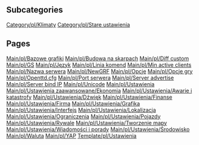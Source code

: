 
== Subcategories ==
[[Category/pl/Klimaty]]
[[Category/pl/Stare ustawienia]]

== Pages ==
[[Main/pl/Bazowe grafiki]]
[[Main/pl/Budowa na skarpach]]
[[Main/pl/Diff custom]]
[[Main/pl/GS]]
[[Main/pl/Język]]
[[Main/pl/Linia komend]]
[[Main/pl/Min active clients]]
[[Main/pl/Nazwa serwera]]
[[Main/pl/NewGRF]]
[[Main/pl/Opcje]]
[[Main/pl/Opcje gry]]
[[Main/pl/Openttd.cfg]]
[[Main/pl/Port serwera]]
[[Main/pl/Server advertise]]
[[Main/pl/Server bind IP]]
[[Main/pl/Unicode]]
[[Main/pl/Ustawienia]]
[[Main/pl/Ustawienia zaawansowane/Ekonomia]]
[[Main/pl/Ustawienia/Awarie i katastrofy]]
[[Main/pl/Ustawienia/Dźwięk]]
[[Main/pl/Ustawienia/Finanse]]
[[Main/pl/Ustawienia/Firma]]
[[Main/pl/Ustawienia/Grafika]]
[[Main/pl/Ustawienia/Interfejs]]
[[Main/pl/Ustawienia/Lokalizacja]]
[[Main/pl/Ustawienia/Ograniczenia]]
[[Main/pl/Ustawienia/Pojazdy]]
[[Main/pl/Ustawienia/Rywale]]
[[Main/pl/Ustawienia/Tworzenie mapy]]
[[Main/pl/Ustawienia/Wiadomości i porady]]
[[Main/pl/Ustawienia/Środowisko]]
[[Main/pl/Waluta]]
[[Main/pl/YAP]]
[[Template/pl/Ustawienia]]

